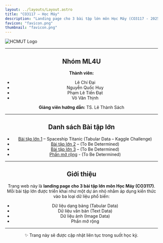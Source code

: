 ```yaml
---
layout: ../layouts/Layout.astro
title: "CO3117 – Học Máy"
description: "Landing page cho 3 bài tập lớn môn Học Máy (CO3117 - 2025)"
favicon: "favicon.png"
thumbnail: "favicon.png"
---
```


<div class="flex flex-col items-center text-center space-y-4 mt-6">
  <img src="../public/favicon.png" alt="HCMUT Logo" class="w-28 h-28 mx-auto" />
</div>

---


<Header
  title={frontmatter.title}
  authors={[
    {
      name: "Bài tập lớn 1",
      url: "/tabular",
    },
    {
      name: "Bài tập lớn 2",
      url: "/text",
    },
    {
      name: "Bài tập lớn 3",
      url: "/image",
    },
    {
      name: "Phần mở rộng",
      url: "/extension",
    },
  ]}
  conference="Bài tập lớn – Học kỳ I, Năm học 2025–2026"
  links={[
    {
      name: "Github Repository",
      url: "https://github.com/caoTayTang/ML251",
      icon: "ri:github-line",
    },
  ]}
/>

## Nhóm ML4U
**Thành viên:**
- Lê Chí Đại
- Nguyễn Quốc Huy
- Phạm Lê Tiến Đạt
- Võ Văn Thịnh

**Giảng viên hướng dẫn:** TS. Lê Thành Sách

---

## Danh sách Bài tập lớn
- [Bài tập lớn 1](/tabular) – Spaceship Titanic (Tabular Data – Kaggle Challenge)
- [Bài tập lớn 2](/text) – (To Be Determined)
- [Bài tập lớn 3](/image) – (To Be Determined)
- [Phần mở rộng](/extension) - (To Be Determined)
---

## Giới thiệu

Trang web này là **landing page cho 3 bài tập lớn môn Học Máy (CO3117)**.
Mỗi bài tập lớn được triển khai như một dự án nhỏ nhằm áp dụng kiến thức vào ba loại dữ liệu phổ biến:

- Dữ liệu dạng bảng (Tabular Data)
- Dữ liệu văn bản (Text Data)
- Dữ liệu ảnh (Image Data)
- Phần mở rộng

---

✨ Trang này sẽ được cập nhật liên tục trong suốt học kỳ.
